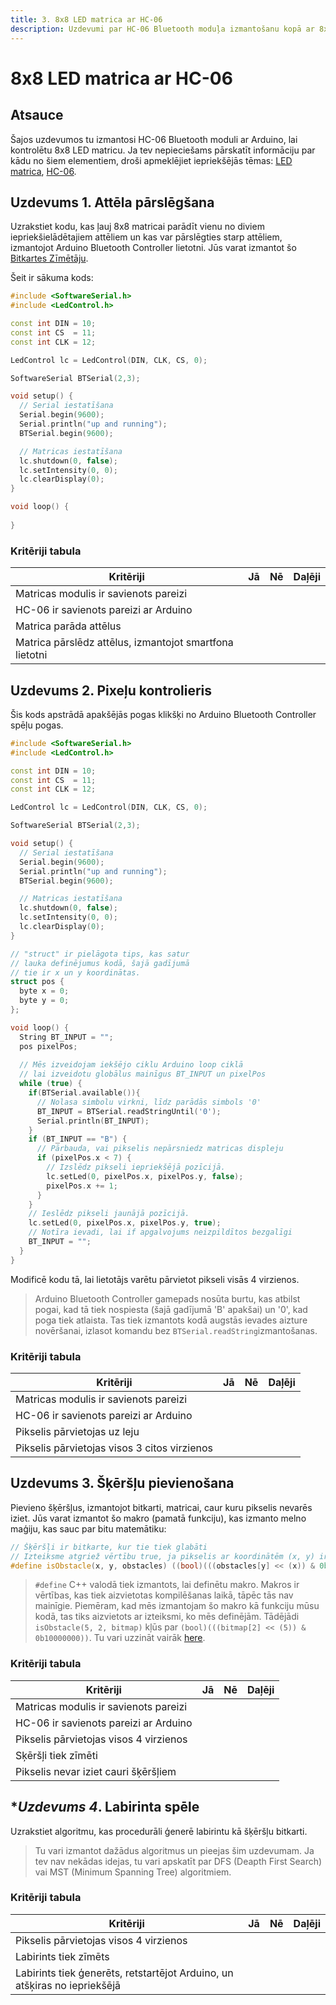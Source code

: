 ---
title: 3. 8x8 LED matrica ar HC-06
description: Uzdevumi par HC-06 Bluetooth moduļa izmantošanu kopā ar 8x8 LED matricu, izmantojot Arduino.
---
# 8x8 LED matrica ar HC-06

## Atsauce

Šajos uzdevumos tu izmantosi HC-06 Bluetooth moduli ar Arduino, lai kontrolētu 8x8 LED matricu. Ja tev nepieciešams pārskatīt informāciju par kādu no šiem elementiem, droši apmeklējiet iepriekšējās tēmas: [LED matrica](/lv/tasks/matrix), [HC-06](/lv/tasks/hc-06).

## Uzdevums 1. Attēla pārslēgšana

Uzrakstiet kodu, kas ļauj 8x8 matricai parādīt vienu no diviem iepriekšielādētajiem attēliem un kas var pārslēgties starp attēliem, izmantojot Arduino Bluetooth Controller lietotni. Jūs varat izmantot šo [Bitkartes Zīmētāju](/lv/tools/bitmapDrawer).


Šeit ir sākuma kods:

```c++
#include <SoftwareSerial.h>
#include <LedControl.h>

const int DIN = 10;
const int CS  = 11;
const int CLK = 12;

LedControl lc = LedControl(DIN, CLK, CS, 0);

SoftwareSerial BTSerial(2,3);

void setup() {
  // Serial iestatīšana
  Serial.begin(9600);
  Serial.println("up and running");
  BTSerial.begin(9600);

  // Matricas iestatīšana
  lc.shutdown(0, false);
  lc.setIntensity(0, 0);
  lc.clearDisplay(0);
}

void loop() {
    
}
```

### Kritēriji tabula

|       Kritēriji                                             | Jā | Nē | Daļēji |
| ----------------------------------------------------------- | -- | -- | ------ |
| Matricas modulis ir savienots pareizi                       |    |    |        |
| HC-06 ir savienots pareizi ar Arduino                       |    |    |        |
| Matrica parāda attēlus                                      |    |    |        |
| Matrica pārslēdz attēlus, izmantojot smartfona lietotni     |    |    |        |

## Uzdevums 2. Pixeļu kontrolieris

Šis kods apstrādā apakšējās pogas klikšķi no Arduino Bluetooth Controller spēļu pogas.

```c++
#include <SoftwareSerial.h>
#include <LedControl.h>

const int DIN = 10;
const int CS  = 11;
const int CLK = 12;

LedControl lc = LedControl(DIN, CLK, CS, 0);

SoftwareSerial BTSerial(2,3);

void setup() {
  // Serial iestatīšana
  Serial.begin(9600);
  Serial.println("up and running");
  BTSerial.begin(9600);

  // Matricas iestatīšana
  lc.shutdown(0, false);
  lc.setIntensity(0, 0);
  lc.clearDisplay(0);
}

// "struct" ir pielāgota tips, kas satur
// lauka definējumus kodā, šajā gadījumā
// tie ir x un y koordinātas.
struct pos {
  byte x = 0;
  byte y = 0;
};

void loop() {
  String BT_INPUT = "";
  pos pixelPos;
  
  // Mēs izveidojam iekšējo ciklu Arduino loop ciklā 
  // lai izveidotu globālus mainīgus BT_INPUT un pixelPos
  while (true) {
    if(BTSerial.available()){
      // Nolasa simbolu virkni, līdz parādās simbols '0'
      BT_INPUT = BTSerial.readStringUntil('0');
      Serial.println(BT_INPUT);
    }
    if (BT_INPUT == "B") {
      // Pārbauda, vai pikselis nepārsniedz matricas displeju  
      if (pixelPos.x < 7) {
        // Izslēdz pikseli iepriekšējā pozīcijā.
        lc.setLed(0, pixelPos.x, pixelPos.y, false);
        pixelPos.x += 1;
      }
    }
    // Ieslēdz pikseli jaunājā pozīcijā.
    lc.setLed(0, pixelPos.x, pixelPos.y, true);
    // Notīra ievadi, lai if apgalvojums neizpildītos bezgalīgi
    BT_INPUT = "";
  }
}
```

Modificē kodu tā, lai lietotājs varētu pārvietot pikseli visās 4 virzienos.

> Arduino Bluetooth Controller gamepads nosūta burtu, kas atbilst pogai, kad tā tiek nospiesta (šajā gadījumā 'B' apakšai) un '0', kad poga tiek atlaista. Tas tiek izmantots kodā augstās ievades aizture novēršanai, izlasot komandu bez `BTSerial.readString`izmantošanas.

### Kritēriji tabula

|       Kritēriji                                        | Jā | Nē | Daļēji |
| ------------------------------------------------------ | -- | -- | ------ |
| Matricas modulis ir savienots pareizi                  |    |    |        |
| HC-06 ir savienots pareizi ar Arduino                  |    |    |        |
| Pikselis pārvietojas uz leju                           |    |    |        |
| Pikselis pārvietojas visos 3 citos virzienos           |    |    |        |

## Uzdevums 3. Šķēršļu pievienošana

Pievieno šķēršļus, izmantojot bitkarti, matricai, caur kuru pikselis nevarēs iziet. Jūs varat izmantot šo makro (pamatā funkciju), kas izmanto melno maģiju, kas sauc par bitu matemātiku:

```c++
// Šķēršļi ir bitkarte, kur tie tiek glabāti
// Izteiksme atgriež vērtību true, ja pikselis ar koordinātēm (x, y) ir šķērslis
#define isObstacle(x, y, obstacles) ((bool)(((obstacles[y] << (x)) & 0b10000000)))
```

> `#define` C++ valodā tiek izmantots, lai definētu makro. Makros ir vērtības, kas tiek aizvietotas kompilēšanas laikā, tāpēc tās nav mainīgie. Piemēram, kad mēs izmantojam šo makro kā funkciju mūsu kodā, tas tiks aizvietots ar izteiksmi, ko mēs definējām. Tādējādi `isObstacle(5, 2, bitmap)` kļūs par `(bool)(((bitmap[2] << (5)) & 0b10000000))`. Tu vari uzzināt vairāk [here](https://www.codecademy.com/resources/docs/cpp/macros).

### Kritēriji tabula

|       Kritēriji                                         | Jā | Nē | Daļēji |
| ------------------------------------------------------- | -- | -- | ------ |
| Matricas modulis ir savienots pareizi                   |    |    |        |
| HC-06 ir savienots pareizi ar Arduino                   |    |    |        |
| Pikselis pārvietojas visos 4 virzienos                  |    |    |        |
| Sķēršļi tiek zīmēti                                     |    |    |        |
| Pikselis nevar iziet cauri šķēršļiem                    |    |    |        |

## **Uzdevums 4*. Labirinta spēle

Uzrakstiet algoritmu, kas procedurāli ģenerē labirintu kā šķēršļu bitkarti.

> Tu vari izmantot dažādus algoritmus un pieejas šim uzdevumam. Ja tev nav nekādas idejas, tu vari apskatīt par DFS (Deapth First Search) vai MST (Minimum Spanning Tree) algoritmiem.

 ### Kritēriji tabula

|                          Kritēriji                                         | Jā | Nē | Daļēji |
| -------------------------------------------------------------------------- | -- | -- | ------ |
| Pikselis pārvietojas visos 4 virzienos                                     |    |    |        |
| Labirints tiek zīmēts                                                      |    |    |        |
| Labirints tiek ģenerēts, retstartējot Arduino, un atšķiras no iepriekšējā  |    |    |        |